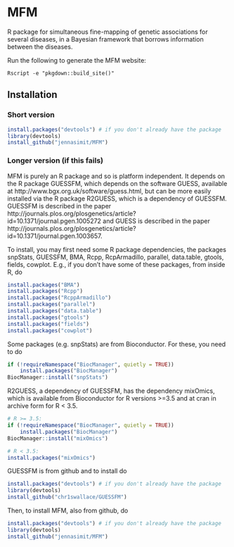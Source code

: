 # MFM
R package for simultaneous fine-mapping of genetic associations for several diseases, in a
Bayesian framework that borrows information between the diseases.

Run the following to generate the MFM website:
```
Rscript -e "pkgdown::build_site()"
```

## Installation

### Short version

```R
install.packages("devtools") # if you don't already have the package
library(devtools)
install_github("jennasimit/MFM")
```

### Longer version (if this fails)

MFM is purely an R package and so is platform independent. It depends on the R package GUESSFM, which depends on the 
software GUESS, available at http://www.bgx.org.uk/software/guess.html, but can be more easily installed via the R package 
R2GUESS, which is a dependency of GUESSFM.
GUESSFM is described in the paper http://journals.plos.org/plosgenetics/article?id=10.1371/journal.pgen.1005272 and 
GUESS is described in the paper http://journals.plos.org/plosgenetics/article?id=10.1371/journal.pgen.1003657.

To install, you may first need some R package dependencies, the packages snpStats, GUESSFM, BMA, Rcpp, RcpArmadillo,
parallel, data.table, gtools, fields, cowplot. E.g., if you don't have some of these packages, from inside R, do

```R
install.packages("BMA") 
install.packages("Rcpp")
install.packages("RcppArmadillo")
install.packages("parallel")
install.packages("data.table")
install.packages("gtools")
install.packages("fields")
install.packages("cowplot")
```
 
Some packages (e.g. snpStats) are from Bioconductor.  For these, you need to do

```R
if (!requireNamespace("BiocManager", quietly = TRUE))
    install.packages("BiocManager")
BiocManager::install("snpStats")
```
R2GUESS, a dependency of GUESSFM, has the dependency mixOmics, which is available from Bioconductor for R versions >=3.5
and at cran in archive form for R < 3.5.
``` R 
# R >= 3.5:
if (!requireNamespace("BiocManager", quietly = TRUE))
    install.packages("BiocManager")
BiocManager::install("mixOmics")
```
``` R 
# R < 3.5:
install.packages("mixOmics")
```

GUESSFM is from github and to install do
```R
install.packages("devtools") # if you don't already have the package
library(devtools)
install_github("chr1swallace/GUESSFM")
```

Then, to install MFM, also from github, do
```R
install.packages("devtools") # if you don't already have the package
library(devtools)
install_github("jennasimit/MFM")
```

